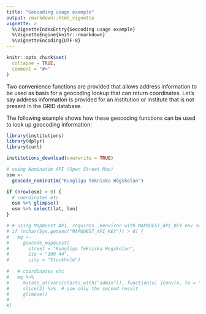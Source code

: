 ```yaml
---
title: "Geocoding usage example"
output: rmarkdown::html_vignette
vignette: >
  %\VignetteIndexEntry{Geocoding usage example}
  %\VignetteEngine{knitr::rmarkdown}
  %\VignetteEncoding{UTF-8}
---
```


```r
knitr::opts_chunk$set(
  collapse = TRUE,
  comment = "#>"
)
```

Two convenience functions are provided that allows address information to be used as basis for a geocoding lookup that can return coordinates. Let's say address information is provided for an institution or institute that is not present in the GRID database. 

The following example shows how these geocoding functions can be used to look up geocoding information:

```r
library(institutions)
library(dplyr)
library(curl)

institutions_download(overwrite = TRUE)

# using Nominatim API (Open Street Map)
osm <- 
  geocode_nominatim("Kungliga Tekniska Högskolan") 

if (nrow(osm) > 0) {
  # coordinates etc
  osm %>% glimpse()
  osm %>% select(lat, lon)
}

# # using MapQuest API, requires .Renviron with MAPQUEST_API_KEY env set
# if (nchar(Sys.getenv("MAPQUEST_API_KEY")) > 0) {
#   mq <- 
#     geocode_mapquest(
#       street = "Kungliga Tekniska Hogskolan",
#       zip = "100 44",
#       city = "Stockholm") 
  
#   # coordinates etc
#   mq %>%
#     mutate_at(vars(starts_with("admin")), function(x) iconv(x, to = "iso-8859-1")) %>%
#     slice(2) %>%  # use only the second result
#     glimpse()
#  
#}

```

